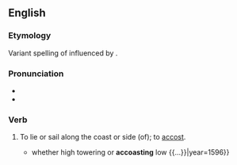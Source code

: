 ==English==

===Etymology===
Variant spelling of {{m|en|accost||sail along the coast of}} influenced by {{m|en|coast}}.

===Pronunciation===
* {{IPA|en|/əˈkəʊst/}}
* {{rhymes|en|əʊst}}

===Verb===
{{en-verb}}

# {{lb|en|obsolete|transitive|intransitive}} To lie or sail along the coast or side (of); to [[accost]].
#* {{quote-book|en|author=Edmund Spenser|title=The Faerie Queene|passage={{...}} whether high towering or '''accoasting''' low {{...}}|year=1596}}
